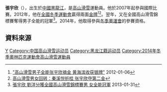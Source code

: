 '''張宇欣'''（{{bd|1989年|2月20日||}}），出生於[[中華人民共和國|中國]][[黑龍江|黑龍江]]，是[[高山滑雪|高山滑雪]]運動員。他於2007年起參與國際比賽。2012年，他在[[全國冬季運動會|全國冬季運動會]]贏得兩面[[金牌|金牌]]<ref>[http://sports.qq.com/a/20120106/000525.htm "高山滑雪男子全能张宇欣摘金 黄海滨收获银牌"] 2012-01-06</ref><ref>[http://sports.sina.com.cn/o/2012-01-08/13525899720.shtml 高山滑雪男女回转：秦溪悦折桂 张宇欣夺第二金]</ref>。翌年，又在全國高山滑雪錦標賽奪得男子全能的冠軍<ref>[http://www.xj.xinhuanet.com/2013-01/31/c_114565925.htm 張宇欣 劉洋分獲全國高山滑雪錦標賽男 女全能冠軍] {{webarchive|url=https://web.archive.org/web/20130423170749/http://www.xj.xinhuanet.com/2013-01/31/c_114565925.htm |date=2013-04-23 }} 2013-01-31</ref>。2014年，他取得參與[[2014年冬季奧林匹克運動會|冬季奧運會]]的參賽資格。

==資料來源==
{{reflist}}
{{DEFAULTSORT:Zhang Yuxin}}
[[Category:張姓|Y]]
[[Category:中国高山滑雪运动员|Category:中国高山滑雪运动员]]
[[Category:黑龙江籍运动员|Category:黑龙江籍运动员]]
[[Category:2014年冬季奧林匹克運動會高山滑雪運動員|Category:2014年冬季奧林匹克運動會高山滑雪運動員]]